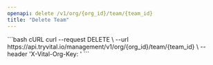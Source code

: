 ```yaml
---
openapi: delete /v1/org/{org_id}/team/{team_id}
title: "Delete Team"
---
```



<OrgManagementAPI />


<RequestExample>
```bash cURL
curl --request DELETE \
  --url https://api.tryvital.io/management/v1/org/{org_id}/team/{team_id} \
  --header 'X-Vital-Org-Key: <api-key>'
```
</RequestExample>
